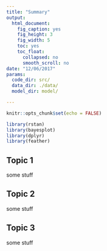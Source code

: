 ```yaml
---
title: "Summary"
output:
  html_document:
    fig_caption: yes
    fig_height: 3
    fig_width: 5
    toc: yes
    toc_float:
      collapsed: no
      smooth_scroll: no
date: "12/06/2017"
params:
  code_dir: src/
  data_dir: ./data/
  model_dir: model/

---
```

```r
knitr::opts_chunk$set(echo = FALSE)

library(rstan)
library(bayesplot)
library(dplyr)
library(feather)

```

## Topic 1

some stuff

## Topic 2

some stuff

## Topic 3

some stuff